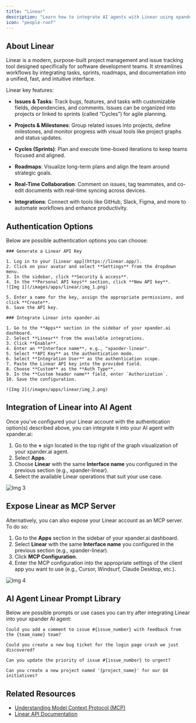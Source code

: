 ```yaml
---
title: "Linear"
description: "Learn how to integrate AI agents with Linear using xpander.ai. Create automated workflows that can triage issues, assign tasks based on workload, update statuses in real-time, and generate progress summaries—streamlining your entire development pipeline."
icon: "people-roof"
---
```


## About Linear

Linear is a modern, purpose-built project management and issue tracking tool designed specifically for software development teams. It streamlines workflows by integrating tasks, sprints, roadmaps, and documentation into a unified, fast, and intuitive interface.


Linear key features:

- **Issues & Tasks**: Track bugs, features, and tasks with customizable fields, dependencies, and comments. Issues can be organized into projects or linked to sprints (called “Cycles”) for agile planning. 

- **Projects & Milestones**: Group related issues into projects, define milestones, and monitor progress with visual tools like project graphs and status updates. 

- **Cycles (Sprints)**: Plan and execute time-boxed iterations to keep teams focused and aligned. 


- **Roadmaps**: Visualize long-term plans and align the team around strategic goals. 


- **Real-Time Collaboration**: Comment on issues, tag teammates, and co-edit documents with real-time syncing across devices. 


- **Integrations**: Connect with tools like GitHub, Slack, Figma, and more to automate workflows and enhance productivity. 

## Authentication Options

Below are possible authentication options you can choose:

<Tabs>

  <Tab title="API Access">

    ### Generate a Linear API Key

    1. Log in to your [Linear app](https://linear.app/).  
    2. Click on your avatar and select **Settings** from the dropdown menu.  
    3. In the sidebar, click **Security & access**.  
    4. In the **Personal API keys** section, click **New API key**.  
    ![Img 1](/images/apps/linear/img_1.png)

    5. Enter a name for the key, assign the appropriate permissions, and click **Create**.  
    6. Save the API key.

    ### Integrate Linear into xpander.ai

    1. Go to the **Apps** section in the sidebar of your xpander.ai dashboard.  
    2. Select **Linear** from the available integrations.  
    3. Click **Enable**.  
    4. Enter an **Interface name**, e.g., "xpander-linear".  
    5. Select **API Key** as the authentication mode.  
    6. Select **Integration User** as the authentication scope.  
    7. Paste the Linear API key into the provided field.  
    8. Choose **Custom** as the **Auth Type**.  
    9. In the **Custom header name** field, enter `Authorization`.  
    10. Save the configuration.

    ![Img 2](/images/apps/linear/img_2.png)

  </Tab>

</Tabs>

## Integration of Linear into AI Agent

Once you've configured your Linear account with the authentication option(s) described above, you can integrate it into your AI agent with xpander.ai:

1. Go to the **+** sign located in the top right of the graph visualization of your xpander.ai agent.  
2. Select **Apps**.  
3. Choose **Linear** with the same **Interface name** you configured in the previous section (e.g., xpander-linear).  
4. Select the available Linear operations that suit your use case.  

![Img 3](/images/apps/linear/img_3.png)

## Expose Linear as MCP Server

Alternatively, you can also expose your Linear account as an MCP server. To do so:

1. Go to the **Apps** section in the sidebar of your xpander.ai dashboard.  
2. Select **Linear** with the same **Interface name** you configured in the previous section (e.g., xpander-linear).  
3. Click **MCP Configuration**.  
4. Enter the MCP configuration into the appropriate settings of the client app you want to use (e.g., Cursor, Windsurf, Claude Desktop, etc.).

![Img 4](/images/apps/linear/img_4.png)

## AI Agent Linear Prompt Library

Below are possible prompts or use cases you can try after integrating Linear into your xpander AI agent:

```
Could you add a comment to issue #{issue_number} with feedback from the {team_name} team?
```

````
Could you create a new bug ticket for the login page crash we just discovered?
````

```
Can you update the priority of issue #{issue_number} to urgent?
```

```
Can you create a new project named '{project_name}' for our Q4 initiatives?
```

## Related Resources

- [Understanding Model Context Protocol (MCP)](/docs/05-human-interfaces/04-mcp)
- [Linear API Documentation](https://linear.app/developers)